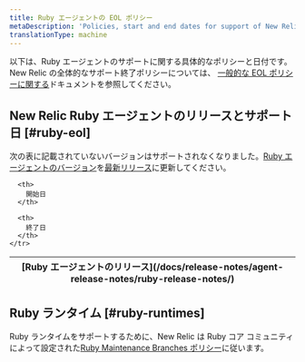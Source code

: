 ```yaml
---
title: Ruby エージェントの EOL ポリシー
metaDescription: 'Policies, start and end dates for support of New Relic Ruby agent releases.'
translationType: machine
---
```


以下は、Ruby エージェントのサポートに関する具体的なポリシーと日付です。New Relic の全体的なサポート終了ポリシーについては、 [一般的な EOL ポリシーに関する](/docs/licenses/end-of-life/notification-changes-new-relic-saas-features-distributed-software/)ドキュメントを参照してください。

## New Relic Ruby エージェントのリリースとサポート日 [#ruby-eol]

次の表に記載されていないバージョンはサポートされなくなりました。[Ruby エージェントのバージョン](/docs/apm/agents/ruby-agent/installation/update-ruby-agent)を[最新リリース](/docs/release-notes/agent-release-notes/ruby-release-notes/)に更新してください。

<EolPage agent="ruby"/>

<table>
  <thead>
    <tr>
      <th>
        [Ruby エージェントのリリース](/docs/release-notes/agent-release-notes/ruby-release-notes/)
      </th>

      <th>
        開始日
      </th>

      <th>
        終了日
      </th>
    </tr>
  </thead>
</table>

## Ruby ランタイム [#ruby-runtimes]

Ruby ランタイムをサポートするために、New Relic は Ruby コア コミュニティによって設定された[Ruby Maintenance Branches ポリシー](https://www.ruby-lang.org/en/downloads/branches/)に従います。